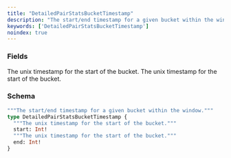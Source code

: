 ```yaml
---
title: "DetailedPairStatsBucketTimestamp"
description: "The start/end timestamp for a given bucket within the window."
keywords: ['DetailedPairStatsBucketTimestamp']
noindex: true
---
```


### Fields

<ResponseField name="start" type="Int!" required>
  The unix timestamp for the start of the bucket.
</ResponseField>

<ResponseField name="end" type="Int!" required>
  The unix timestamp for the start of the bucket.
</ResponseField>

### Schema


```graphql 
"""The start/end timestamp for a given bucket within the window."""
type DetailedPairStatsBucketTimestamp {
  """The unix timestamp for the start of the bucket."""
  start: Int!
  """The unix timestamp for the start of the bucket."""
  end: Int!
}
```
